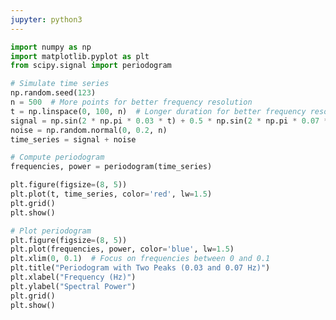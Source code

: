 ```yaml
---
jupyter: python3
---
```



```python
import numpy as np
import matplotlib.pyplot as plt
from scipy.signal import periodogram

# Simulate time series
np.random.seed(123)
n = 500  # More points for better frequency resolution
t = np.linspace(0, 100, n)  # Longer duration for better frequency resolution
signal = np.sin(2 * np.pi * 0.03 * t) + 0.5 * np.sin(2 * np.pi * 0.07 * t)  # 0.03 and 0.07 Hz components
noise = np.random.normal(0, 0.2, n)
time_series = signal + noise

# Compute periodogram
frequencies, power = periodogram(time_series)

plt.figure(figsize=(8, 5))
plt.plot(t, time_series, color='red', lw=1.5)
plt.grid()
plt.show()

# Plot periodogram
plt.figure(figsize=(8, 5))
plt.plot(frequencies, power, color='blue', lw=1.5)
plt.xlim(0, 0.1)  # Focus on frequencies between 0 and 0.1
plt.title("Periodogram with Two Peaks (0.03 and 0.07 Hz)")
plt.xlabel("Frequency (Hz)")
plt.ylabel("Spectral Power")
plt.grid()
plt.show()


```